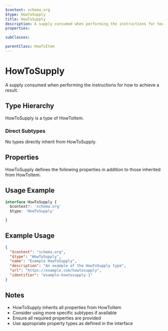 ```yaml
---
$context: schema.org
$type: HowToSupply
title: HowToSupply
description: A supply consumed when performing the instructions for how to achieve a result.
properties:

subClasses:

parentClass: HowToItem
---
```


# HowToSupply

A supply consumed when performing the instructions for how to achieve a result.

## Type Hierarchy

HowToSupply is a type of HowToItem.

### Direct Subtypes

No types directly inherit from HowToSupply.

## Properties

HowToSupply defines the following properties in addition to those inherited from HowToItem:



## Usage Example

```typescript
interface HowToSupply {
  $context?: 'schema.org'
  $type: 'HowToSupply'

}
```

## Example Usage

```json
{
  "$context": "schema.org",
  "$type": "HowToSupply",
  "name": "Example HowToSupply",
  "description": "An example of the HowToSupply type",
  "url": "https://example.com/howtosupply",
  "identifier": "example-howtosupply-1"
}
```

## Notes

- HowToSupply inherits all properties from HowToItem
- Consider using more specific subtypes if available
- Ensure all required properties are provided
- Use appropriate property types as defined in the interface
